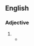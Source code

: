 {{also|far-off}}

==English==

===Adjective===
{{head|en|adjective}}

# {{alternative spelling of|far-off|lang=en}}
#* {{quote-book|lang=en|year=1963|author={{w|Margery Allingham}}
|title={{w|The China Governess}}
|chapter=Foreword|url=http://openlibrary.org/works/OL2004261W
|passage=He stood transfixed before the unaccustomed view of London at night time, a vast panorama which reminded him [&hellip;] of some wood engravings '''far off''' and magical, in a printshop in his childhood.}}